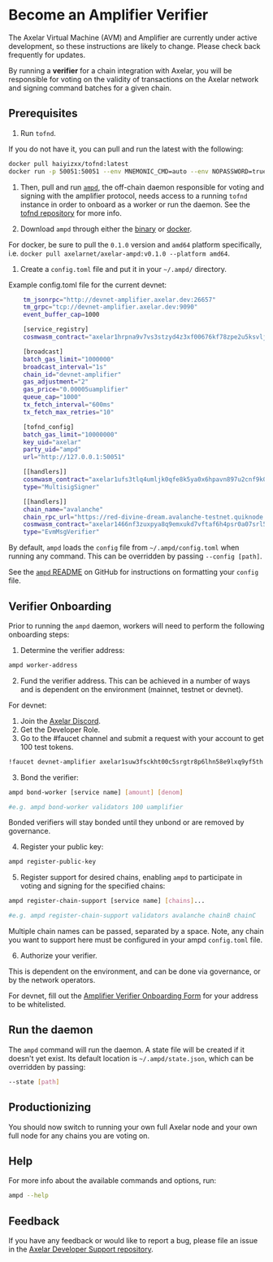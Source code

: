 # Become an Amplifier Verifier


<Callout>
The Axelar Virtual Machine (AVM) and Amplifier are currently under active development, so these instructions are likely to change. Please check back frequently for updates.
</Callout>

By running a **verifier** for a chain integration with Axelar, you will be responsible for voting on the validity of transactions on the Axelar network and signing command batches for a given chain.

## Prerequisites

1. Run `tofnd`. 

If you do not have it, you can pull and run the latest with the following:

```bash
docker pull haiyizxx/tofnd:latest
docker run -p 50051:50051 --env MNEMONIC_CMD=auto --env NOPASSWORD=true -v tofnd:/.tofnd haiyizxx/tofnd:latest
```

1. Then, pull and run [`ampd`](https://github.com/axelarnetwork/axelar-amplifier/tree/main/ampd#worker-onboarding), the off-chain daemon responsible for voting and signing with the amplifier protocol, needs access to a running `tofnd` instance in order to onboard as a worker or run the daemon. See the [tofnd repository](https://github.com/axelarnetwork/tofnd) for more info.

1. Download `ampd` through either the [binary](https://github.com/axelarnetwork/axelar-amplifier/releases/tag/ampd-v0.1.0) or [docker](https://hub.docker.com/r/axelarnet/axelar-ampd).

For docker, be sure to pull the `0.1.0` version and `amd64` platform specifically, i.e. `docker pull axelarnet/axelar-ampd:v0.1.0 --platform amd64`.

1. Create a `config.toml` file and put it in your `~/.ampd/` directory. 

Example config.toml file for the current devnet:

```bash
    tm_jsonrpc="http://devnet-amplifier.axelar.dev:26657"
    tm_grpc="tcp://devnet-amplifier.axelar.dev:9090"
    event_buffer_cap=1000

    [service_registry]
    cosmwasm_contract="axelar1hrpna9v7vs3stzyd4z3xf00676kf78zpe2u5ksvljswn2vnjp3ystlgl4x"

    [broadcast]
    batch_gas_limit="1000000"
    broadcast_interval="1s"
    chain_id="devnet-amplifier"
    gas_adjustment="2"
    gas_price="0.00005uamplifier"
    queue_cap="1000"
    tx_fetch_interval="600ms"
    tx_fetch_max_retries="10"

    [tofnd_config]
    batch_gas_limit="10000000"
    key_uid="axelar"
    party_uid="ampd"
    url="http://127.0.0.1:50051"

    [[handlers]]
    cosmwasm_contract="axelar1ufs3tlq4umljk0qfe8k5ya0x6hpavn897u2cnf9k0en9jr7qarqqa9263g"
    type="MultisigSigner"

    [[handlers]]
    chain_name="avalanche"
    chain_rpc_url="https://red-divine-dream.avalanche-testnet.quiknode.pro/fe8a71d7e75a6fce0f2232361b795745ae818f6a/ext/bc/C/rpc"
    cosmwasm_contract="axelar1466nf3zuxpya8q9emxukd7vftaf6h4psr0a07srl5zw74zh84yjq4687qd"
    type="EvmMsgVerifier"
```

By default, `ampd` loads the `config` file from `~/.ampd/config.toml` when running any command. This can be overridden by passing `--config [path]`.

See the [`ampd` README](https://github.com/axelarnetwork/axelar-amplifier/blob/main/ampd/README.md) on GitHub for instructions on formatting your `config` file.

## Verifier Onboarding

Prior to running the `ampd` daemon, workers will need to perform the following onboarding steps:

1. Determine the verifier address:

```bash
ampd worker-address
```

2. Fund the verifier address. This can be achieved in a number of ways and is dependent on the environment (mainnet, testnet or devnet).

For devnet:

1. Join the [Axelar Discord](https://discord.com/invite/axelar).
1. Get the Developer Role.
3. Go to the #faucet channel and submit a request with your account to get 100 test tokens.

```bash
!faucet devnet-amplifier axelar1suw3fsckht00c5srgtr8p6lhn58e9lxq9yf5th
```

3. Bond the verifier:

```bash
ampd bond-worker [service name] [amount] [denom]

#e.g. ampd bond-worker validators 100 uamplifier
```

Bonded verifiers will stay bonded until they unbond or are removed by governance.

4. Register your public key:

```bash
ampd register-public-key
```

5. Register support for desired chains, enabling `ampd` to participate in voting and signing for the specified chains:

```bash
ampd register-chain-support [service name] [chains]...

#e.g. ampd register-chain-support validators avalanche chainB chainC
```

Multiple chain names can be passed, separated by a space. Note, any chain you want to support here must be configured in your ampd `config.toml` file. 

6. Authorize your verifier. 

This is dependent on the environment, and can be done via governance, or by the network operators.

For devnet, fill out the [Amplifier Verifier Onboarding Form](https://docs.google.com/forms/d/e/1FAIpQLSfQQhk292yT9j8sJF5ARRIE8PpI3LjuFc8rr7xZW7posSLtJA/viewform) for your address to be whitelisted.

## Run the daemon

The `ampd` command will run the daemon. A state file will be created if it doesn't yet exist. Its default location is `~/.ampd/state.json`, which can be overridden by passing:

```bash
--state [path]
```

## Productionizing

You should now switch to running your own full Axelar node and your own full node for any chains you are voting on.

## Help

For more info about the available commands and options, run:

```bash
ampd --help
```

## Feedback

If you have any feedback or would like to report a bug, please file an issue in the [Axelar Developer Support repository](https://github.com/axelarnetwork/support/issues).